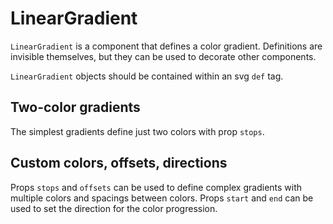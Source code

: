
# LinearGradient

<Meta title="Core/Components/LinearGradient" />

`LinearGradient` is a component that defines a color gradient. Definitions are invisible themselves, but they can be used to decorate other components.

`LinearGradient` objects should be contained within an svg `def` tag.

<ArgsTable of={LinearGradient} />

## Two-color gradients

The simplest gradients define just two colors with prop `stops`.

<Canvas>
    <Story name="horizontal" decorators={[DivDecorator]}>
        <Chart size={[400, 300]}>
            <defs>
                <LinearGradient
                    id="gradient-horizontal"
                    start={[0, 0]}
                    end={[1, 0]}
                    stops={['#dddddd', '#ffdddd']}
                />
            </defs>
            <Surface variant={'inner'} style={{ fill: 'url(#gradient-horizontal)' }} />
        </Chart>
    </Story>
    <Story name="vertical" decorators={[DivDecorator]}>
        <Chart size={[400, 300]}>
            <defs>
                <LinearGradient
                    id="gradient-vertical"
                    start={[0, 0]}
                    end={[0, 1]}
                    stops={['#dddddd', '#ddddff']}
                />
            </defs>
            <Surface variant={'inner'} style={{ fill: 'url(#gradient-vertical)' }} />
        </Chart>
    </Story>
</Canvas>

## Custom colors, offsets, directions

Props `stops` and `offsets` can be used to define complex gradients with multiple colors and spacings between colors.
Props `start` and `end` can be used to set the direction for the color progression.

<Canvas>
    <Story name="custom" decorators={[DivDecorator]}>
        <Chart size={[400, 300]}>
            <defs>
                <LinearGradient
                    id="gradient-custom"
                    start={[0, 1]}
                    end={[1, 0]}
                    stops={['#dddddd', '#44ffdd', '#ffff44']}
                    offsets={[0, 0.3, 0.7]}
                />
            </defs>
            <Surface variant={'inner'} style={{ fill: 'url(#gradient-custom)' }} />
        </Chart>
    </Story>
</Canvas>
